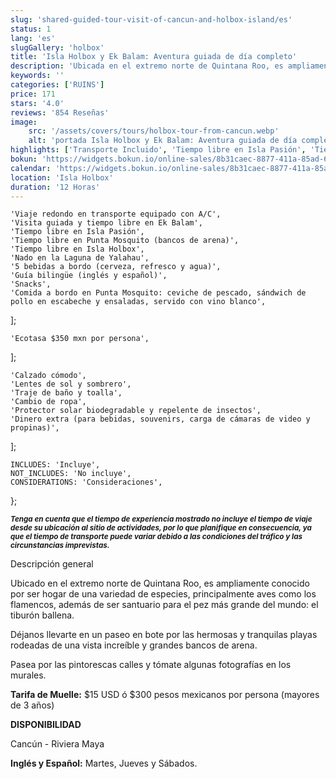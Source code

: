 ```yaml
---
slug: 'shared-guided-tour-visit-of-cancun-and-holbox-island/es'
status: 1
lang: 'es'
slugGallery: 'holbox'
title: 'Isla Holbox y Ek Balam: Aventura guiada de día completo'
description: 'Ubicada en el extremo norte de Quintana Roo, es ampliamente conocida por ser hogar de una variedad de especies, principalmente aves como los flamencos, además de ser santuario del pez más grande del mundo: el Tiburón Ballena.'
keywords: ''
categories: ['RUINS']
price: 171
stars: '4.0'
reviews: '854 Reseñas'
image:
    src: '/assets/covers/tours/holbox-tour-from-cancun.webp'
    alt: 'portada Isla Holbox y Ek Balam: Aventura guiada de día completo'
highlights: ['Transporte Incluido', 'Tiempo libre en Isla Pasión', 'Tiempo libre en Punta Mosquito', 'Tiempo libre en Isla Holbox']
bokun: 'https://widgets.bokun.io/online-sales/8b31caec-8877-411a-85ad-682828170619/experience/850598?partialView=1'
calendar: 'https://widgets.bokun.io/online-sales/8b31caec-8877-411a-85ad-682828170619/experience-calendar/850598'
location: 'Isla Holbox'
duration: '12 Horas'
---
```



    'Viaje redondo en transporte equipado con A/C',
    'Visita guiada y tiempo libre en Ek Balam',
    'Tiempo libre en Isla Pasión',
    'Tiempo libre en Punta Mosquito (bancos de arena)',
    'Tiempo libre en Isla Holbox',
    'Nado en la Laguna de Yalahau',
    '5 bebidas a bordo (cerveza, refresco y agua)',
    'Guía bilingüe (inglés y español)',
    'Snacks',
    'Comida a bordo en Punta Mosquito: ceviche de pescado, sándwich de pollo en escabeche y ensaladas, servido con vino blanco',
];

    'Ecotasa $350 mxn por persona',
];

    'Calzado cómodo',
    'Lentes de sol y sombrero',
    'Traje de baño y toalla',
    'Cambio de ropa',
    'Protector solar biodegradable y repelente de insectos',
    'Dinero extra (para bebidas, souvenirs, carga de cámaras de video y propinas)',
];

    INCLUDES: 'Incluye',
    NOT_INCLUDES: 'No incluye',
    CONSIDERATIONS: 'Consideraciones',
};

<Inclusions includes={includes} notIncludes={notIncludes} i18n={i18n} />

<strong class="my-5"><small><em>Tenga en cuenta que el tiempo de experiencia mostrado no incluye el tiempo de viaje desde su ubicación al sitio de actividades, por lo que planifique en consecuencia, ya que el tiempo de transporte puede variar debido a las condiciones del tráfico y las circunstancias imprevistas. </em></small></strong>

<Considerations considerations={considerations} i18n={i18n} />

<TagH2>Descripción general</TagH2>

<TagP>Ubicado en el extremo norte de Quintana Roo, es ampliamente conocido por ser hogar de una variedad de especies, principalmente aves como los flamencos, además de ser santuario para el pez más grande del mundo: el tiburón ballena.</TagP>

<TagP>Déjanos llevarte en un paseo en bote por las hermosas y tranquilas playas rodeadas de una vista increíble y grandes bancos de arena.</TagP>

<TagP>Pasea por las pintorescas calles y tómate algunas fotografías en los murales.</TagP>

<TagP><strong>Tarifa de Muelle:</strong> $15 USD ó $300 pesos mexicanos por persona (mayores de 3 años)</TagP>

<TagP><strong>DISPONIBILIDAD</strong></TagP>

<TagP>Cancún - Riviera Maya</TagP>

<TagP><strong>Inglés y Español:</strong> Martes, Jueves y Sábados.</TagP>